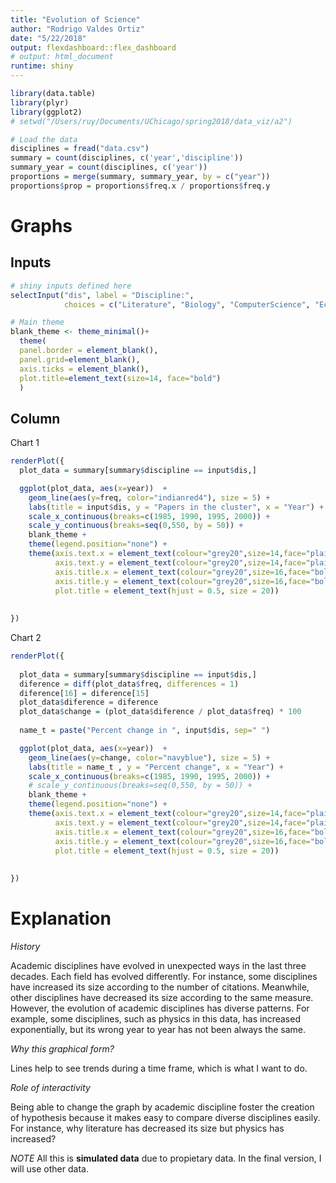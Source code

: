 ```yaml
---
title: "Evolution of Science"
author: "Rodrigo Valdes Ortiz"
date: "5/22/2018"
output: flexdashboard::flex_dashboard
# output: html_document
runtime: shiny
---
```


```r
library(data.table)
library(plyr)
library(ggplot2)
# setwd("/Users/ruy/Documents/UChicago/spring2018/data_viz/a2")
```

    
```r
# Load the data
disciplines = fread("data.csv")
summary = count(disciplines, c('year','discipline'))
summary_year = count(disciplines, c('year'))
proportions = merge(summary, summary_year, by = c("year"))
proportions$prop = proportions$freq.x / proportions$freq.y

```

Graphs
=====================================  


Inputs {.sidebar}
-------------------------------------

```r
# shiny inputs defined here
selectInput("dis", label = "Discipline:",
            choices = c("Literature", "Biology", "ComputerScience", "Economics", "PolScience", "Medicine", "Physics"), selected = "Literature")
```

```r
# Main theme
blank_theme <- theme_minimal()+
  theme(
  panel.border = element_blank(),
  panel.grid=element_blank(),
  axis.ticks = element_blank(),
  plot.title=element_text(size=14, face="bold")
  )
```


Column
-------------------------------------

Chart 1

```r
renderPlot({
  plot_data = summary[summary$discipline == input$dis,]

  ggplot(plot_data, aes(x=year))  + 
    geom_line(aes(y=freq, color="indianred4"), size = 5) +
    labs(title = input$dis, y = "Papers in the cluster", x = "Year") +
    scale_x_continuous(breaks=c(1985, 1990, 1995, 2000)) +
    scale_y_continuous(breaks=seq(0,550, by = 50)) +
    blank_theme +
    theme(legend.position="none") + 
    theme(axis.text.x = element_text(colour="grey20",size=14,face="plain"),
          axis.text.y = element_text(colour="grey20",size=14,face="plain"),
          axis.title.x = element_text(colour="grey20",size=16,face="bold"),
          axis.title.y = element_text(colour="grey20",size=16,face="bold"),
          plot.title = element_text(hjust = 0.5, size = 20))
  
  
})

```

Chart 2

```r

renderPlot({
  
  plot_data = summary[summary$discipline == input$dis,]
  diference = diff(plot_data$freq, differences = 1)
  diference[16] = diference[15]
  plot_data$diference = diference
  plot_data$change = (plot_data$diference / plot_data$freq) * 100
  
  name_t = paste("Percent change in ", input$dis, sep=" ")

  ggplot(plot_data, aes(x=year))  + 
    geom_line(aes(y=change, color="navyblue"), size = 5) +
    labs(title = name_t , y = "Percent change", x = "Year") +
    scale_x_continuous(breaks=c(1985, 1990, 1995, 2000)) +
    # scale_y_continuous(breaks=seq(0,550, by = 50)) +
    blank_theme +
    theme(legend.position="none") + 
    theme(axis.text.x = element_text(colour="grey20",size=14,face="plain"),
          axis.text.y = element_text(colour="grey20",size=14,face="plain"),
          axis.title.x = element_text(colour="grey20",size=16,face="bold"),
          axis.title.y = element_text(colour="grey20",size=16,face="bold"),
          plot.title = element_text(hjust = 0.5, size = 20))
  
  
})


```


Explanation
=====================================  

*History*

Academic disciplines have evolved in unexpected ways in the last three decades. Each field has evolved differently. For instance, some disciplines have increased its size according to the number of citations. Meanwhile, other disciplines have decreased its size according to the same measure. However, the evolution of academic disciplines has diverse patterns. For example, some disciplines, such as physics in this data, has increased exponentially, but its wrong year to year has not been always the same.

*Why this graphical form?*

Lines help to see trends during a time frame, which is what I want to do.

*Role of interactivity*

Being able to change the graph by academic discipline foster the creation of hypothesis because it makes easy to compare diverse disciplines easily. For instance, why literature has decreased its size but physics has increased?

*NOTE*
All this is **simulated data** due to propietary data. In the final version, I will use other data.





